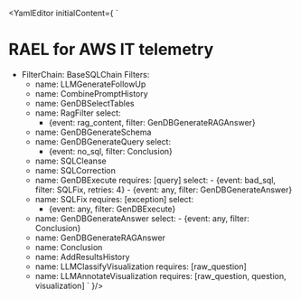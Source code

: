 
<YamlEditor initialContent={
`
# RAEL for AWS IT telemetry

- FilterChain: BaseSQLChain
  Filters:
    - name: LLMGenerateFollowUp
    - name: CombinePromptHistory
    - name: GenDBSelectTables
    - name: RagFilter
      select:
        - {event: rag_content, filter: GenDBGenerateRAGAnswer}
    - name: GenDBGenerateSchema
    - name: GenDBGenerateQuery
      select:
        - {event: no_sql, filter: Conclusion}
    - name: SQLCleanse
    - name: SQLCorrection
    - name: GenDBExecute
      requires: [query]
      select:
           - {event: bad_sql, filter: SQLFix, retries: 4}
           - {event: any, filter: GenDBGenerateAnswer}
    - name: SQLFix
      requires: [exception]
      select:
        - {event: any, filter: GenDBExecute}
    - name: GenDBGenerateAnswer
      select:
           - {event: any, filter: Conclusion}
    - name: GenDBGenerateRAGAnswer
    - name: Conclusion
    - name: AddResultsHistory
    - name: LLMClassifyVisualization
      requires: [raw_question]
    - name: LLMAnnotateVisualization
      requires: [raw_question, question, visualization]
`
}/>

